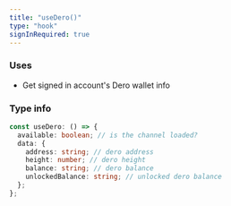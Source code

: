 ```yaml
---
title: "useDero()"
type: "hook"
signInRequired: true
---
```


### Uses

- Get signed in account's Dero wallet info

### Type info

```typescript
const useDero: () => {
  available: boolean; // is the channel loaded?
  data: {
    address: string; // dero address
    height: number; // dero height
    balance: string; // dero balance
    unlockedBalance: string; // unlocked dero balance
  };
};
```
